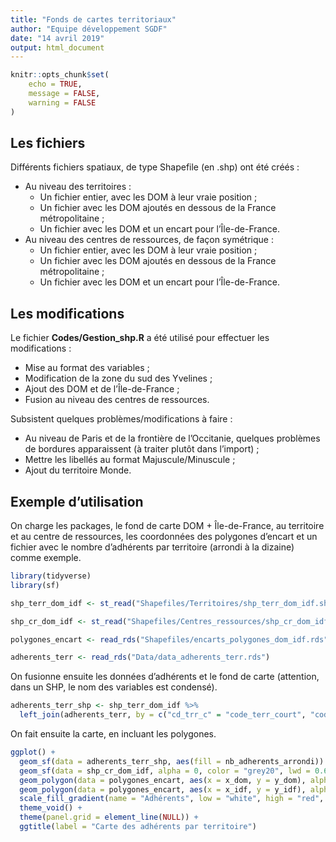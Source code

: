 ```yaml
---
title: "Fonds de cartes territoriaux"
author: "Equipe développement SGDF"
date: "14 avril 2019"
output: html_document
---
```


```r
knitr::opts_chunk$set(
	echo = TRUE,
	message = FALSE,
	warning = FALSE
)
```

## Les fichiers

Différents fichiers spatiaux, de type Shapefile (en .shp) ont été créés :

+ Au niveau des territoires :
    + Un fichier entier, avec les DOM à leur vraie position ;
    + Un fichier avec les DOM ajoutés en dessous de la France métropolitaine ;
    + Un fichier avec les DOM et un encart pour l'Île-de-France.

+ Au niveau des centres de ressources, de façon symétrique :
    + Un fichier entier, avec les DOM à leur vraie position ;
    + Un fichier avec les DOM ajoutés en dessous de la France métropolitaine ;
    + Un fichier avec les DOM et un encart pour l'Île-de-France.

## Les modifications

Le fichier **Codes/Gestion_shp.R** a été utilisé pour effectuer les modifications :

+ Mise au format des variables ;
+ Modification de la zone du sud des Yvelines ;
+ Ajout des DOM et de l'Île-de-France ;
+ Fusion au niveau des centres de ressources.

Subsistent quelques problèmes/modifications à faire :

+ Au niveau de Paris et de la frontière de l'Occitanie, quelques problèmes de bordures apparaissent (à traiter plutôt dans l'import) ;
+ Mettre les libellés au format Majuscule/Minuscule ;
+ Ajout du territoire Monde.

## Exemple d'utilisation

On charge les packages, le fond de carte DOM + Île-de-France, au territoire et au centre de ressources, les coordonnées des polygones d'encart et un fichier avec le nombre d'adhérents par territoire (arrondi à la dizaine) comme exemple.

```r
library(tidyverse)
library(sf)

shp_terr_dom_idf <- st_read("Shapefiles/Territoires/shp_terr_dom_idf.shp")

shp_cr_dom_idf <- st_read("Shapefiles/Centres_ressources/shp_cr_dom_idf.shp")

polygones_encart <- read_rds("Shapefiles/encarts_polygones_dom_idf.rds")

adherents_terr <- read_rds("Data/data_adherents_terr.rds")
```

On fusionne ensuite les données d'adhérents et le fond de carte (attention, dans un SHP, le nom des variables est condensé).

```r
adherents_terr_shp <- shp_terr_dom_idf %>%
  left_join(adherents_terr, by = c("cd_trr_c" = "code_terr_court", "code_cr"))
```

On fait ensuite la carte, en incluant les polygones.

```r
ggplot() +
  geom_sf(data = adherents_terr_shp, aes(fill = nb_adherents_arrondi)) +
  geom_sf(data = shp_cr_dom_idf, alpha = 0, color = "grey20", lwd = 0.6) +
  geom_polygon(data = polygones_encart, aes(x = x_dom, y = y_dom), alpha = 0, color = "black") +
  geom_polygon(data = polygones_encart, aes(x = x_idf, y = y_idf), alpha = 0, color = "black") +
  scale_fill_gradient(name = "Adhérents", low = "white", high = "red", na.value = "white") +
  theme_void() +
  theme(panel.grid = element_line(NULL)) +
  ggtitle(label = "Carte des adhérents par territoire")
```


